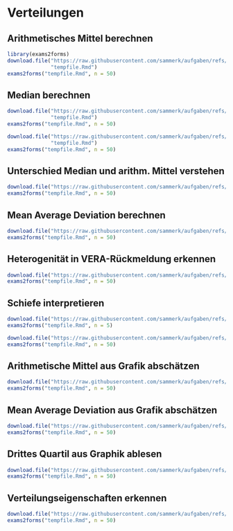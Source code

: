 # Verteilungen
## Arithmetisches Mittel berechnen
```r
library(exams2forms)
download.file("https://raw.githubusercontent.com/sammerk/aufgaben/refs/heads/master/verteilungen/Arithmetisches_Mittel_berechnen/exams/Arithmetisches_Mittel_berechnen.Rmd",
              "tempfile.Rmd")
exams2forms("tempfile.Rmd", n = 50)
```

## Median berechnen
```r
download.file("https://raw.githubusercontent.com/sammerk/aufgaben/refs/heads/master/verteilungen/Median_berechnen_ungerade_Anzahl/exams/Median_berechnen_ungeradeAnzahl.Rmd",
              "tempfile.Rmd")
exams2forms("tempfile.Rmd", n = 50)
```

```r
download.file("https://raw.githubusercontent.com/sammerk/aufgaben/refs/heads/master/verteilungen/Median_berechnen_geradeAnzahl_mitParameter/exams/Median_berechnen_geradeAnzahl.Rmd",
              "tempfile.Rmd")
exams2forms("tempfile.Rmd", n = 50)
```

## Unterschied Median und arithm. Mittel verstehen
```r
download.file("https://raw.githubusercontent.com/sammerk/aufgaben/refs/heads/master/verteilungen/Datenreihe_ergaenzen_MEAN_ungleich_MEDIAN/exams/Datenreihe_ergaenzen_MEAN_ungleich_Median.Rmd", "tempfile.Rmd")
exams2forms("tempfile.Rmd", n = 50)
```

## Mean Average Deviation berechnen
```r
download.file("https://raw.githubusercontent.com/sammerk/aufgaben/refs/heads/master/verteilungen/AD_berechnen/exams/AD_berechnen.Rmd", "tempfile.Rmd")
exams2forms("tempfile.Rmd", n = 50)
```

## Heterogenität in VERA-Rückmeldung erkennen
```r
download.file("https://raw.githubusercontent.com/sammerk/aufgaben/refs/heads/master/verteilungen/Streuung_in_Kompetenzstufen_erkennen/exams/Streuung_in_Kompetenzstufen_erkennen.Rmd", "tempfile.Rmd")
exams2forms("tempfile.Rmd", n = 50)
```

## Schiefe interpretieren
```r
download.file("https://raw.githubusercontent.com/sammerk/aufgaben/refs/heads/master/verteilungen/Schiefe_als_differentielle_Streuung_derMediansplitgruppen_erkennen/exams/Schiefe_als_differentielle_Streuung_derMediansplitgruppen_erkennen.Rmd", "tempfile.Rmd")
exams2forms("tempfile.Rmd", n = 5)
```

```r
download.file("https://raw.githubusercontent.com/sammerk/aufgaben/refs/heads/master/verteilungen/Diff_MeanMedian_in_schiefen_Verteilungen_erkennen/exams/Diff_MeanMedian_in_schiefen_Verteilungen_erkennen.Rmd", "tempfile.Rmd")
exams2forms("tempfile.Rmd", n = 50)
```

## Arithmetische Mittel aus Grafik abschätzen
```r
download.file("https://raw.githubusercontent.com/sammerk/aufgaben/refs/heads/master/verteilungen/Mean_guessing_reading_SC/exams/Mean_guessing_SC.Rmd", "tempfile.Rmd")
exams2forms("tempfile.Rmd", n = 50)
```

## Mean Average Deviation aus Grafik abschätzen
```r
download.file("https://raw.githubusercontent.com/sammerk/aufgaben/refs/heads/master/verteilungen/MAD_guessing_SC/exams/MAD_guessing_SC.Rmd", "tempfile.Rmd")
exams2forms("tempfile.Rmd", n = 50)
```

## Drittes Quartil aus Graphik ablesen
```r
download.file("https://raw.githubusercontent.com/sammerk/aufgaben/refs/heads/master/verteilungen/Q3_guessing_reading_SC/exams/Q3_guessing_reading_SC.Rmd", "tempfile.Rmd")
exams2forms("tempfile.Rmd", n = 50)
```

## Verteilungseigenschaften erkennen
```r
download.file("https://raw.githubusercontent.com/sammerk/aufgaben/refs/heads/master/verteilungen/Mean_median_Q1_IQR_sd_aus_grafik_abschaetzen/exams/Mean_median_Q1_IQR_sd_aus_grafik_abschaetzen.Rmd", "tempfile.Rmd")
exams2forms("tempfile.Rmd", n = 50)
```